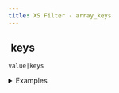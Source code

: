```yaml
---
title: XS Filter - array_keys
---
```


## <img src="../assets/docuBadge (11).png" alt="" data-size="line" /> keys <a href="#xs-array_keys" id="xs-array_keys"></a>

`value|keys`

<details>

<summary>Examples</summary>

```javascript
{"a":1,"b":2}|keys    // Returns ["a","b"]
[1,2,3]|keys         // Returns [0,1,2]
```

</details>
